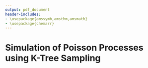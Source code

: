 ```yaml
---
output: pdf_document
header-includes: 
- \usepackage{amssymb,amsthm,amsmath}
- \usepackage{chemarr}
---
```


# Simulation of Poisson Processes using K-Tree Sampling
<!--
You can delete the header-includes (lines 3-5 above) if you like and also the chunk below since it is loaded in the skeleton.Rmd file.  They are included so that chap2.Rmd will compile by itself when you hit Knit PDF.
-->
